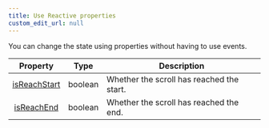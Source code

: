 ```yaml
---
title: Use Reactive properties
custom_edit_url: null
---
```


You can change the state using properties without having to use events.

|Property|Type|Description|
|:---:|:---:|---|
|[isReachStart](/docs/api/Conveyer#isReachStart)|boolean|Whether the scroll has reached the start.|
|[isReachEnd](/docs/api/Conveyer#isReachEnd)|boolean|Whether the scroll has reached the end.|


<ReactiveProperties />
<ConveyerCodeTabs folder="ReactiveProperties" reactCode={require("!!raw-loader!@site/src/examples/ReactiveProperties.tsx").default} />

